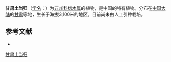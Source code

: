 {{Speciesbox
| name = 甘肃土当归
| status = 
| status_system = 
| image = 
| genus = Aralia
| species = kansuensis
| authority = Hoo
}}

'''甘肃土当归'''（[[学名|学名]]：{{lang|la|''Aralia kansuensis''}}）为[[五加科|五加科]][[楤木属|楤木属]]的植物，是中国的特有植物。分布在[[中国大陆|中国大陆]]的[[甘肃|甘肃]]等地，生长于海拔3,100米的地区，目前尚未由人工引种栽培。

== 参考文献 ==
<div class="references-small">
* {{cite web| url =http://www.bioinfo.cn/db05/KmzwSpecies.php?action=view&id=1406| title =甘肃土当归| work =《中国高等植物数据库全库》| publisher =中国科学院微生物研究所| author =昆明植物研究所| accessdate =2009-02-22| deadurl =yes| archiveurl =https://web.archive.org/web/20160305003412/http://www.bioinfo.cn/db05/KmzwSpecies.php?action=view&id=1406| archivedate =2016-03-05}}
</div>
{{Taxonbar|from=Q15225472}}

[[Category:楤木属|甘肃土当归]]


{{Apiales-stub}}
